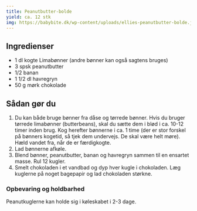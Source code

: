 ```yaml
---
title: Peanutbutter-bolde
yield: ca. 12 stk
img: https://babybite.dk/wp-content/uploads/ellies-peanutbutter-bolde.jpg.webp
---
```


## Ingredienser

- 1 dl kogte Limabønner (andre bønner kan også sagtens bruges)
- 3 spsk peanutbutter
- 1/2 banan
- 1 1/2 dl havregryn
- 50 g mørk chokolade

## Sådan gør du

1. Du kan både bruge bønner fra dåse og tørrede bønner. Hvis du bruger tørrede limabønner (butterbeans), skal du sætte dem i blød i ca. 10-12 timer inden brug. Kog herefter bønnerne i ca. 1 time (der er stor forskel på bønners kogetid, så tjek dem undervejs. De skal være helt møre). Hæld vandet fra, når de er færdigkogte. 
2. Lad bønnerne afkøle.
3. Blend bønner, peanutbutter, banan og havregryn sammen til en ensartet masse. Rul 12 kugler.
4. Smelt chokoladen i et vandbad og dyp hver kugle i chokoladen. Læg kuglerne på noget bagepapir og lad chokoladen størkne. 

### Opbevaring og holdbarhed
Peanutkuglerne kan holde sig i køleskabet i 2-3 dage.
